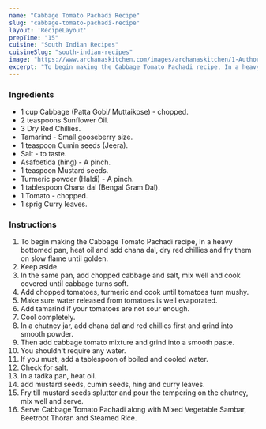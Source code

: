 ---
name: "Cabbage Tomato Pachadi Recipe"
slug: "cabbage-tomato-pachadi-recipe"
layout: 'RecipeLayout'
prepTime: "15"
cuisine: "South Indian Recipes"
cuisineSlug: "south-indian-recipes"
image: "https://www.archanaskitchen.com/images/archanaskitchen/1-Author/anu.mallajosyula-gmail.com/Cabbage_Tomato_Pachadi_Chutney.jpg"
excerpt: "To begin making the Cabbage Tomato Pachadi recipe, In a heavy bottomed pan, heat oil and add chana dal, dry red chillies and fry them on slow flame until golden"
---

### Ingredients

- 1 cup Cabbage (Patta Gobi/ Muttaikose) - chopped.
- 2 teaspoons Sunflower Oil.
- 3 Dry Red Chillies.
- Tamarind - Small gooseberry size.
- 1 teaspoon Cumin seeds (Jeera).
- Salt - to taste.
- Asafoetida (hing) - A pinch.
- 1 teaspoon Mustard seeds.
- Turmeric powder (Haldi) - A pinch.
- 1 tablespoon Chana dal (Bengal Gram Dal).
- 1 Tomato - chopped.
- 1 sprig Curry leaves.

### Instructions

1. To begin making the Cabbage Tomato Pachadi recipe, In a heavy bottomed pan, heat oil and add chana dal, dry red chillies and fry them on slow flame until golden.
1. Keep aside.
1. In the same pan, add chopped cabbage and salt, mix well and cook covered until cabbage turns soft.
1. Add chopped tomatoes, turmeric and cook until tomatoes turn mushy.
1. Make sure water released from tomatoes is well evaporated.
1. Add tamarind if your tomatoes are not sour enough.
1. Cool completely.
1. In a chutney jar, add chana dal and red chillies first and grind into smooth powder.
1. Then add cabbage tomato mixture and grind into a smooth paste.
1. You shouldn't require any water.
1. If you must, add a tablespoon of boiled and cooled water.
1. Check for salt.
1. In a tadka pan, heat oil.
1. add mustard seeds, cumin seeds, hing and curry leaves.
1. Fry till mustard seeds splutter and pour the tempering on the chutney, mix well and serve.
1. Serve Cabbage Tomato Pachadi along with Mixed Vegetable Sambar, Beetroot Thoran and Steamed Rice.
